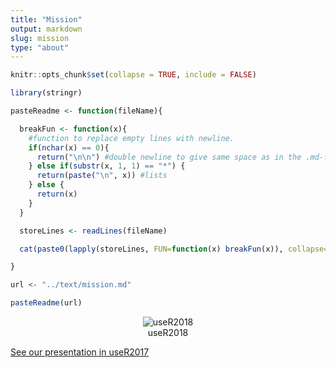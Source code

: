 ```yaml
---
title: "Mission"
output: markdown
slug: mission
type: "about"
---
```



```r
knitr::opts_chunk$set(collapse = TRUE, include = FALSE)

library(stringr)

pasteReadme <- function(fileName){

  breakFun <- function(x){
    #function to replace empty lines with newline. 
    if(nchar(x) == 0){
      return("\n\n") #double newline to give same space as in the .md-file
    } else if(substr(x, 1, 1) == "*") {
      return(paste("\n", x)) #lists
    } else {
      return(x)
    }
  }

  storeLines <- readLines(fileName)

  cat(paste0(lapply(storeLines, FUN=function(x) breakFun(x)), collapse=""))

}

url <- "../text/mission.md"
```


```r
pasteReadme(url)
```

<center>

![useR2018](../images/user2018.jpg)

</center>

[See our presentation in useR2017](https://sec.ch9.ms/ch9/9581/663c5ae7-fe9f-42d3-89ba-401da2459581/RLadiesGlobal_mid.mp4)

